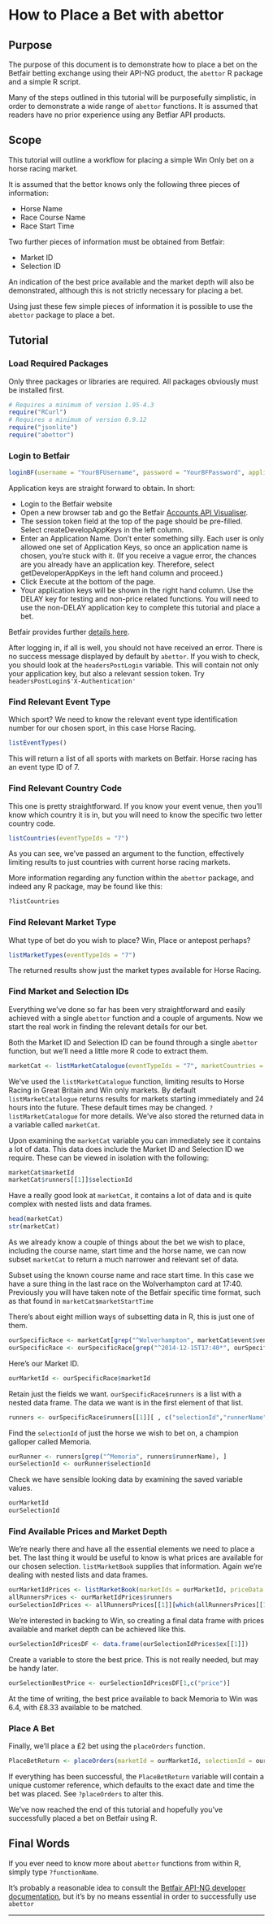 <!--
---
title: "How to Place a Bet with abettor"
output: rmarkdown::html_vignette
vignette: >
  %\VignetteIndexEntry{How to Place a Bet with abettor}
  %\VignetteEngine{knitr::rmarkdown}
  %\usepackage[utf8]{inputenc}
---
-->

# How to Place a Bet with abettor

## Purpose

The purpose of this document is to demonstrate how to place a bet on the Betfair betting exchange using their API-NG product, the `abettor` R package and a simple R script.

Many of the steps outlined in this tutorial will be purposefully simplistic, in order to demonstrate a wide range of `abettor` functions. It is assumed that readers have no prior experience using any Betfiar API products.

## Scope

This tutorial will outline a workflow for placing a simple Win Only bet on a horse racing market.

It is assumed that the bettor knows only the following three pieces of information:

* Horse Name
* Race Course Name
* Race Start Time

Two further pieces of information must be obtained from Betfair:

* Market ID
* Selection ID

An indication of the best price available and the market depth will also be demonstrated, although this is not strictly necessary for placing a bet.

Using just these few simple pieces of information it is possible to use the `abettor` package to place a bet.

## Tutorial

### Load Required Packages

Only three packages or libraries are required. All packages obviously must be installed first.

```r
# Requires a minimum of version 1.95-4.3
require("RCurl")
# Requires a minimum of version 0.9.12
require("jsonlite")
require("abettor")
```

### Login to Betfair

```r
loginBF(username = "YourBFUsername", password = "YourBFPassword", applicationKey = "YourAppKey")
```

Application keys are straight forward to obtain. In short:

* Login to the Betfair website
* Open a new browser tab and go the Betfair [Accounts API Visualiser](https://developer.betfair.com/visualisers/api-ng-account-operations/).
* The session token field at the top of the page should be pre-filled. Select createDevelopAppKeys in the left column.
* Enter an Application Name. Don't enter something silly. Each user is only allowed one set of Application Keys, so once an application name is chosen, you're stuck with it. (If you receive a vague error, the chances are you already have an application key. Therefore, select getDeveloperAppKeys in the left hand column and proceed.)
* Click Execute at the bottom of the page.
* Your application keys will be shown in the right hand column. Use the DELAY key for testing and non-price related functions. You will need to use the non-DELAY application key to complete this tutorial and place a bet.

Betfair provides further [details here](https://api.developer.betfair.com/services/webapps/docs/display/1smk3cen4v3lu3yomq5qye0ni/Application+Keys).

After logging in, if all is well, you should not have received an error. There is no success message displayed by default by `abettor`. If you wish to check, you should look at the `headersPostLogin` variable. This will contain not only your application key, but also a relevant session token. Try `headersPostLogin$'X-Authentication'`

### Find Relevant Event Type

Which sport? We need to know the relevant event type identification number for our chosen sport, in this case Horse Racing.

```r
listEventTypes()
```

This will return a list of all sports with markets on Betfair. Horse racing has an event type ID of 7.

### Find Relevant Country Code

This one is pretty straightforward. If you know your event venue, then you'll know which country it is in, but you will need to know the specific two letter country code.

```r
listCountries(eventTypeIds = "7")
```

As you can see, we've passed an argument to the function, effectively limiting results to just countries with current horse racing markets.

More information regarding any function within the `abettor` package, and indeed any R package, may be found like this:

```r
?listCountries
```

### Find Relevant Market Type

What type of bet do you wish to place? Win, Place or antepost perhaps?

```r
listMarketTypes(eventTypeIds = "7")
```

The returned results show just the market types available for Horse Racing.

### Find Market and Selection IDs

Everything we've done so far has been very straightforward and easily achieved with a single `abettor` function and a couple of arguments. Now we start the real work in finding the relevant details for our bet. 

Both the Market ID and Selection ID can be found through a single `abettor` function, but we'll need a little more R code to extract them.

```r
marketCat <- listMarketCatalogue(eventTypeIds = "7", marketCountries = "GB", marketTypeCodes = "WIN")
```

We've used the `listMarketCatalogue` function, limiting results to Horse Racing in Great Britain and Win only markets. By default `listMarketCatalogue` returns results for markets starting immediately and 24 hours into the future. These default times may be changed. `?listMarketCatalogue` for more details. We've also stored the returned data in a variable called `marketCat`.

Upon examining the `marketCat` variable you can immediately see it contains a lot of data. This data does include the Market ID and Selection ID we require. These can be viewed in isolation with the following:

```r
marketCat$marketId
marketCat$runners[[1]]$selectionId
```

Have a really good look at `marketCat`, it contains a lot of data and is quite complex with nested lists and data frames.

```r
head(marketCat)
str(marketCat)
```

As we already know a couple of things about the bet we wish to place, including the course name, start time and the horse name, we can now subset `marketCat` to return a much narrower and relevant set of data. 

Subset using the known course name and race start time. In this case we have a sure thing in the last race on the Wolverhampton card at 17:40. Previously you will have taken note of the Betfair specific time format, such as that found in `marketCat$marketStartTime`

There's about eight million ways of subsetting data in R, this is just one of them.

```r
ourSpecificRace <- marketCat[grep("^Wolverhampton", marketCat$event$venue), ]
ourSpecificRace <- ourSpecificRace[grep("^2014-12-15T17:40*", ourSpecificRace$marketStartTime),]
```

Here's our Market ID.

```r
ourMarketId <- ourSpecificRace$marketId
```

Retain just the fields we want. `ourSpecificRace$runners` is a list with a nested data frame. The data we want is in the first element of that list.

```r
runners <- ourSpecificRace$runners[[1]][ , c("selectionId","runnerName")]
```

Find the `selectionId` of just the horse we wish to bet on, a champion galloper called Memoria.

```r
ourRunner <- runners[grep("^Memoria", runners$runnerName), ]
ourSelectionId <- ourRunner$selectionId
```

Check we have sensible looking data by examining the saved variable values.

```r
ourMarketId
ourSelectionId
```

### Find Available Prices and Market Depth

We're nearly there and have all the essential elements we need to place a bet. The last thing it would be useful to know is what prices are available for our chosen selection. `listMarketBook` supplies that information. Again we're dealing with nested lists and data frames.

```r
ourMarketIdPrices <- listMarketBook(marketIds = ourMarketId, priceData = "EX_ALL_OFFERS")
allRunnersPrices <- ourMarketIdPrices$runners
ourSelectionIdPrices <- allRunnersPrices[[1]][which(allRunnersPrices[[1]]$selectionId == ourSelectionId),]
```

We're interested in backing to Win, so creating a final data frame with prices available and market depth can be achieved like this.

```r
ourSelectionIdPricesDF <- data.frame(ourSelectionIdPrices$ex[[1]])
```

Create a variable to store the best price. This is not really needed, but may be handy later.

```r
ourSelectionBestPrice <- ourSelectionIdPricesDF[1,c("price")]
```

At the time of writing, the best price available to back Memoria to Win was 6.4, with £8.33 available to be matched.

### Place A Bet

Finally, we'll place a £2 bet using the `placeOrders` function.

```r
PlaceBetReturn <- placeOrders(marketId = ourMarketId, selectionId = ourSelectionId, betSide = "BACK", betType = "LIMIT", betSize = "2", reqPrice = ourSelectionBestPrice, persistenceType = "LAPSE")
```

If everything has been successful, the `PlaceBetReturn` variable will contain a unique customer reference, which defaults to the exact date and time the bet was placed. See `?placeOrders` to alter this.

We've now reached the end of this tutorial and hopefully you've successfully placed a bet on Betfair using R.

## Final Words

If you ever need to know more about `abettor` functions from within R, simply type `?functionName`.

It's probably a reasonable idea to consult the [Betfair API-NG developer documentation](https://api.developer.betfair.com/services/webapps/docs/display/1smk3cen4v3lu3yomq5qye0ni/API-NG+Overview), but it's by no means essential in order to successfully use `abettor`

---


